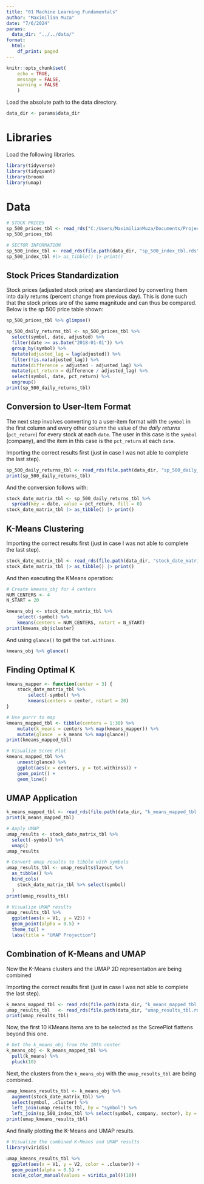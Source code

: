 ```yaml
---
title: "01 Machine Learning Fundamentals"
author: "Maximilian Muza"
date: "7/6/2024"
params:
  data_dir: "../../data/"
format: 
  html:
    df_print: paged
---
```

```r
knitr::opts_chunk$set(
    echo = TRUE,
    message = FALSE,
    warning = FALSE
    )
```

Load the absolute path to the data directory.

```r
data_dir <- params$data_dir
```


# Libraries
Load the following libraries. 

```r
library(tidyverse)
library(tidyquant)
library(broom)
library(umap)
```


# Data

```r
# STOCK PRICES
sp_500_prices_tbl <- read_rds("C:/Users/MaximilianMuza/Documents/Projects/ss24-bdml-MaximilianMuza/data/sp_500_prices_tbl.rds")
sp_500_prices_tbl
```

```r
# SECTOR INFORMATION
sp_500_index_tbl <- read_rds(file.path(data_dir, "sp_500_index_tbl.rds"))
sp_500_index_tbl #|> as_tibble() |> print()
```

## Stock Prices Standardization
Stock prices (adjusted stock price) are standardized by converting them into daily returns (percent change from previous day). This is done such that the stock prices are of the same magnitude and can thus be compared. Below is the sp 500 price table shown:

```r
sp_500_prices_tbl %>% glimpse()
```

```r
sp_500_daily_returns_tbl <- sp_500_prices_tbl %>%
  select(symbol, date, adjusted) %>%
  filter(date >= as.Date("2018-01-01")) %>%
  group_by(symbol) %>%
  mutate(adjusted_lag = lag(adjusted)) %>%
  filter(!is.na(adjusted_lag)) %>%
  mutate(difference = adjusted - adjusted_lag) %>%
  mutate(pct_return = difference / adjusted_lag) %>%
  select(symbol, date, pct_return) %>%
  ungroup()
print(sp_500_daily_returns_tbl)
```


## Conversion to User-Item Format
The next step involves converting to a user-item format with the `symbol` in the first column and every other column the value of the _daily returns_ (`pct_return`) for every stock at each `date`. The user in this case is the `symbol` (company), and the item in this case is the `pct_return` at each `date`.

Importing the correct results first (just in case I was not able to complete the last step).

```r
sp_500_daily_returns_tbl <- read_rds(file.path(data_dir, "sp_500_daily_returns_tbl.rds"))
print(sp_500_daily_returns_tbl)
```

And the conversion follows with:

```r
stock_date_matrix_tbl <- sp_500_daily_returns_tbl %>%
  spread(key = date, value = pct_return, fill = 0)
stock_date_matrix_tbl |> as_tibble() |> print()
```


## K-Means Clustering

Importing the correct results first (just in case I was not able to complete the last step).

```r
stock_date_matrix_tbl <- read_rds(file.path(data_dir, "stock_date_matrix_tbl.rds"))
stock_date_matrix_tbl |> as_tibble() |> print()
```

And then executing the KMeans operation:

```r
# Create kmeans_obj for 4 centers
NUM_CENTERS <- 4
N_START = 20

kmeans_obj <- stock_date_matrix_tbl %>%
    select(-symbol) %>%
    kmeans(centers = NUM_CENTERS, nstart = N_START)
print(kmeans_obj$cluster)
```

And using `glance()` to get the `tot.withinss`. 

```r
kmeans_obj %>% glance()
```

## Finding Optimal K

```r
kmeans_mapper <- function(center = 3) {
    stock_date_matrix_tbl %>%
        select(-symbol) %>%
        kmeans(centers = center, nstart = 20)
}
```

```r
# Use purrr to map
kmeans_mapped_tbl <- tibble(centers = 1:30) %>%
    mutate(k_means = centers %>% map(kmeans_mapper)) %>%
    mutate(glance  = k_means %>% map(glance))
print(kmeans_mapped_tbl)
```

```r
# Visualize Scree Plot
kmeans_mapped_tbl %>%
    unnest(glance) %>%
    ggplot(aes(x = centers, y = tot.withinss)) +
    geom_point() +
    geom_line()
```


## UMAP Application

```r
k_means_mapped_tbl <- read_rds(file.path(data_dir, "k_means_mapped_tbl.rds"))
print(k_means_mapped_tbl)
```

```r
# Apply UMAP
umap_results <- stock_date_matrix_tbl %>%
  select(-symbol) %>%
  umap()
umap_results
```

```r
# Convert umap results to tibble with symbols
umap_results_tbl <- umap_results$layout %>%
  as_tibble() %>%
  bind_cols(
    stock_date_matrix_tbl %>% select(symbol)
  )
print(umap_results_tbl)
```

```r
# Visualize UMAP results
umap_results_tbl %>%
  ggplot(aes(x = V1, y = V2)) +
  geom_point(alpha = 0.5) +
  theme_tq() +
  labs(title = "UMAP Projection")
```

## Combination of K-Means and UMAP
Now the K-Means clusters and the UMAP 2D representation are being combined

Importing the correct results first (just in case I was not able to complete the last step).

```r
k_means_mapped_tbl <- read_rds(file.path(data_dir, "k_means_mapped_tbl.rds"))
umap_results_tbl   <- read_rds(file.path(data_dir, "umap_results_tbl.rds"))
print(umap_results_tbl)
```


Now, the first 10 KMeans items are to be selected as the ScreePlot flattens beyond this one.

```r
# Get the k_means_obj from the 10th center
k_means_obj <- k_means_mapped_tbl %>%
  pull(k_means) %>%
  pluck(10)
```

Next, the clusters from the `k_means_obj` with the `umap_results_tbl` are being combined.

```r
umap_kmeans_results_tbl <- k_means_obj %>%
  augment(stock_date_matrix_tbl) %>%
  select(symbol, .cluster) %>%
  left_join(umap_results_tbl, by = "symbol") %>%
  left_join(sp_500_index_tbl %>% select(symbol, company, sector), by = "symbol")
print(umap_kmeans_results_tbl)
```

And finally plotting the K-Means and UMAP results.

```r
# Visualize the combined K-Means and UMAP results
library(viridis)

umap_kmeans_results_tbl %>%
  ggplot(aes(x = V1, y = V2, color = .cluster)) +
  geom_point(alpha = 0.5) +
  scale_color_manual(values = viridis_pal()(10))
```
